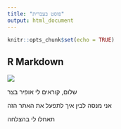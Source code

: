 ```yaml
---
title: "פוסט בעברית"
output: html_document
---
```


```r
knitr::opts_chunk$set(echo = TRUE)
```

## R Markdown

![](./avatar.jpg)

שלום, קוראים לי אופיר בצר

אני מנסה לבין איך לתפעל את האתר הזה

תאחלו לי בהצלחה